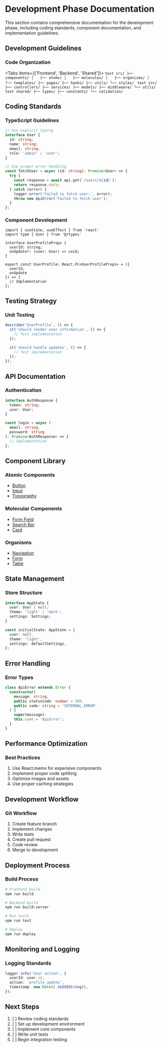 
# Development Phase Documentation

<Callout type="info">
  This section contains comprehensive documentation for the development phase, including coding standards, component documentation, and implementation guidelines.
</Callout>

## Development Guidelines

### Code Organization

<Tabs items={['Frontend', 'Backend', 'Shared']}>
  <Tab>
    ```text
    src/
    ├── components/
    │   ├── atoms/
    │   ├── molecules/
    │   ├── organisms/
    │   └── templates/
    ├── pages/
    ├── hooks/
    ├── utils/
    └── styles/
    ```
  </Tab>
  <Tab>
    ```text
    src/
    ├── controllers/
    ├── services/
    ├── models/
    ├── middleware/
    └── utils/
    ```
  </Tab>
  <Tab>
    ```text
    shared/
    ├── types/
    ├── constants/
    └── validation/
    ```
  </Tab>
</Tabs>

## Coding Standards

### TypeScript Guidelines

```typescript
// Use explicit typing
interface User {
  id: string;
  name: string;
  email: string;
  role: 'admin' | 'user';
}

// Use proper error handling
const fetchUser = async (id: string): Promise<User> => {
  try {
    const response = await api.get(`/users/${id}`);
    return response.data;
  } catch (error) {
    logger.error('Failed to fetch user:', error);
    throw new ApiError('Failed to fetch user');
  }
};
```

### Component Development

```tsx
import { useState, useEffect } from 'react'
import type { User } from '@/types'

interface UserProfileProps {
  userId: string;
  onUpdate?: (user: User) => void;
}

export const UserProfile: React.FC<UserProfileProps> = ({
  userId,
  onUpdate
}) => {
  // Implementation
};
```

## Testing Strategy

### Unit Testing
```typescript
describe('UserProfile', () => {
  it('should render user information', () => {
    // Test implementation
  });

  it('should handle updates', () => {
    // Test implementation
  });
});
```

## API Documentation

### Authentication
```typescript
interface AuthResponse {
  token: string;
  user: User;
}

const login = async (
  email: string,
  password: string
): Promise<AuthResponse> => {
  // Implementation
};
```

## Component Library

### Atomic Components
- [Button](/components/atoms/button)
- [Input](/components/atoms/input)
- [Typography](/components/atoms/typography)

### Molecular Components
- [Form Field](/components/molecules/form-field)
- [Search Bar](/components/molecules/search-bar)
- [Card](/components/molecules/card)

### Organisms
- [Navigation](/components/organisms/navigation)
- [Form](/components/organisms/form)
- [Table](/components/organisms/table)

## State Management

### Store Structure
```typescript
interface AppState {
  user: User | null;
  theme: 'light' | 'dark';
  settings: Settings;
}

const initialState: AppState = {
  user: null,
  theme: 'light',
  settings: defaultSettings,
};
```

## Error Handling

### Error Types
```typescript
class ApiError extends Error {
  constructor(
    message: string,
    public statusCode: number = 500,
    public code: string = 'INTERNAL_ERROR'
  ) {
    super(message);
    this.name = 'ApiError';
  }
}
```

## Performance Optimization

### Best Practices
1. Use React.memo for expensive components
2. Implement proper code splitting
3. Optimize images and assets
4. Use proper caching strategies

## Development Workflow

### Git Workflow
1. Create feature branch
2. Implement changes
3. Write tests
4. Create pull request
5. Code review
6. Merge to development

## Deployment Process

### Build Process
```bash
# Frontend build
npm run build

# Backend build
npm run build:server

# Run tests
npm run test

# Deploy
npm run deploy
```

## Monitoring and Logging

### Logging Standards
```typescript
logger.info('User action', {
  userId: user.id,
  action: 'profile_update',
  timestamp: new Date().toISOString(),
});
```

## Next Steps
1. [ ] Review coding standards
2. [ ] Set up development environment
3. [ ] Implement core components
4. [ ] Write unit tests
5. [ ] Begin integration testing
``` 